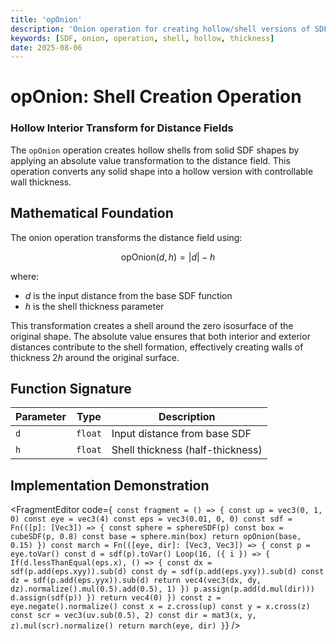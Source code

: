 ```yaml
---
title: 'opOnion'
description: 'Onion operation for creating hollow/shell versions of SDF shapes'
keywords: [SDF, onion, operation, shell, hollow, thickness]
date: 2025-08-06
---
```



# opOnion: Shell Creation Operation

### Hollow Interior Transform for Distance Fields

The `opOnion` operation creates hollow shells from solid SDF shapes by applying an absolute value transformation to the distance field. This operation converts any solid shape into a hollow version with controllable wall thickness.

## Mathematical Foundation

The onion operation transforms the distance field using:

$$
\text{opOnion}(d, h) = |d| - h
$$

where:
- $d$ is the input distance from the base SDF function
- $h$ is the shell thickness parameter

This transformation creates a shell around the zero isosurface of the original shape. The absolute value ensures that both interior and exterior distances contribute to the shell formation, effectively creating walls of thickness $2h$ around the original surface.

## Function Signature

| Parameter | Type | Description |
|-----------|------|-------------|
| `d` | `float` | Input distance from base SDF |
| `h` | `float` | Shell thickness (half-thickness) |

## Implementation Demonstration

<FragmentEditor
code={`
const fragment = () => {
        const up = vec3(0, 1, 0)
        const eye = vec3(4)
        const eps = vec3(0.01, 0, 0)
        const sdf = Fn(([p]: [Vec3]) => {
                const sphere = sphereSDF(p)
                const box = cubeSDF(p, 0.8)
                const base = sphere.min(box)
                return opOnion(base, 0.15)
        })
        const march = Fn(([eye, dir]: [Vec3, Vec3]) => {
                const p = eye.toVar()
                const d = sdf(p).toVar()
                Loop(16, ({ i }) => {
                        If(d.lessThanEqual(eps.x), () => {
                                const dx = sdf(p.add(eps.xyy)).sub(d)
                                const dy = sdf(p.add(eps.yxy)).sub(d)
                                const dz = sdf(p.add(eps.yyx)).sub(d)
                                return vec4(vec3(dx, dy, dz).normalize().mul(0.5).add(0.5), 1)
                        })
                        p.assign(p.add(d.mul(dir)))
                        d.assign(sdf(p))
                })
                return vec4(0)
        })
        const z = eye.negate().normalize()
        const x = z.cross(up)
        const y = x.cross(z)
        const scr = vec3(uv.sub(0.5), 2)
        const dir = mat3(x, y, z).mul(scr).normalize()
        return march(eye, dir)
}`}
/>
